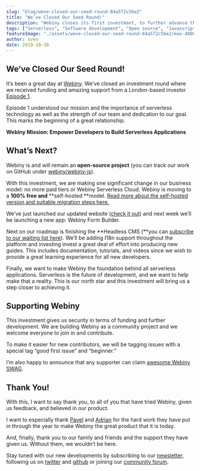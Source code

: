 ```yaml
---
slug: "blog/weve-closed-our-seed-round-84a572c56e2"
title: "We’ve Closed Our Seed Round!"
description: "Webiny closes its first investment, to further advance the adoption of serverless technology."
tags: ["Serverless", "Software development", "Open source", "Javascript", "Web development"]
featureImage: "./assets/weve-closed-our-seed-round-84a572c56e2/max-4800-1y5sI3Crxz-3e5VpJCKSDeg.jpeg"
author: sven
date: 2019-10-30
---
```


## **We’ve Closed Our Seed Round!**

It’s been a great day at [Webiny](https://www.webiny.com/). We’ve closed an investment round where we received funding and amazing support from a London-based investor [Episode 1](https://episode1.com/).

Episode 1 understood our mission and the importance of serverless technology as well as the strength of our team and dedication to our goal. This marks the beginning of a great relationship.

**Webiny Mission: Empower Developers to Build Serverless Applications**

## What’s Next?

Webiny is and will remain an **open-source project** (you can track our work on GitHub under [webiny/webiny-js](https://github.com/Webiny/webiny-js)).

With this investment, we are making one significant change in our business model: no more paid tiers or Webiny Serverless Cloud. Webiny is moving to a **100% free and** **self-hosted **model. [Read more about the self-hosted version and suitable migration steps here.](/blog/moving-to-a-self-hosted-model-with-serverless-framework-72548075694e)

We’ve just launched our updated website ([check it out](https://www.webiny.com/)) and next week we’ll be launching a new app: Webiny Form Builder.

Next on our roadmap is finishing the **Headless CMS (**you can [subscribe to our waiting list here](https://www.webiny.com/serverless-app/headless-cms)). We’ll be adding I18n support throughout the platform and investing invest a great deal of effort into producing new guides. This includes documentation, tutorials, and videos since we wish to provide a great learning experience for all new developers.

Finally, we want to make Webiny the foundation behind all serverless applications. Serverless is the future of development, and we want to help make that a reality. This is our north star and this investment will bring us a step closer to achieving it.

## Supporting Webiny

This investment gives us security in terms of funding and further development. We are building Webiny as a community project and we welcome everyone to join in and contribute.

To make it easier for new contributors, we will be tagging issues with a special tag “good first issue” and “beginner.”

I’m also happy to announce that any supporter can claim [awesome Webiny SWAG](https://www.webiny.com/swag).

## Thank You!

With this, I want to say thank you, to all of you that have tried Webiny, given us feedback, and believed in our product.

I want to especially thank [Pavel](https://twitter.com/paveldenisjuk) and [Adrian](https://twitter.com/doitadrian) for the hard work they have put in through the year to make Webiny the great product that it is today.

And, finally, thank you to our family and friends and the support they have given us. Without them, we wouldn’t be here.

Stay tuned with our new developments by subscribing to our [newsletter](https://webiny.us18.list-manage.com/subscribe/post?u=122d2713f699957c0f043cb42&id=f0173e501c), following us on [twitter](https://twitter.com/WebinyPlatform) and [github](https://github.com/webiny/webiny-js) or joining our [community forum](https://community.webiny.com/).
